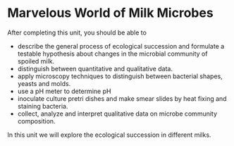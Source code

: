 # Marvelous World of Milk Microbes {#sec-ecological-succession}

After completing this unit, you should be able to

-   describe the general process of ecological succession and formulate a testable hypothesis about changes in the microbial community of spoiled milk.
-   distinguish between quantitative and qualitative data.
-   apply microscopy techniques to distinguish between bacterial shapes, yeasts and molds.
-   use a pH meter to determine pH
-   inoculate culture pretri dishes and make smear slides by heat fixing and staining bacteria.
-   collect, analyze and interpret qualitative data on microbe community composition.

In this unit we will explore the ecological succession in different milks.
